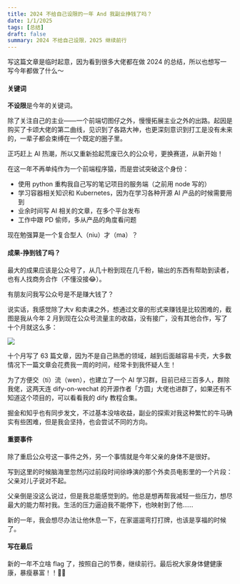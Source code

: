 ```yaml
---
title: 2024 不给自己设限的一年 And 我副业挣钱了吗？
date: 1/1/2025
tags: [总结]
draft: false
summary: 2024 不给自己设限，2025 继续前行
---
```


写这篇文章是临时起意，因为看到很多大佬都在做 2024 的总结，所以也想写一写今年都做了什么～

#### 关键词

**不设限**是今年的关键词。

除了关注自己的主业——一个前端切图仔之外，慢慢拓展主业之外的出路。起因是购买了卡颂大佬的第二曲线，见识到了各路大神，也更深刻意识到打工是没有未来的，一辈子都会束缚在一个既定的圈子里。

正巧赶上 AI 热潮，所以又重新拾起荒废已久的公众号，更换赛道，从新开始！

在这一年不再单纯作为一个前端程序猿，而是尝试突破这个身份：

*   使用 python 重构我自己写的笔记项目的服务端（之前用 node 写的）
*   学习容器相关知识和 Kubernetes，因为在学习各种开源 AI 产品的时候需要用到
*   业余时间写 AI 相关的文章，在多个平台发布
*   工作中跟 PD 偷师，多从产品的角度看问题

现在勉强算是一个复合型人（niu）才（ma）？

#### 成果-挣到钱了吗？

最大的成果应该是公众号了，从几十粉到现在几千粉，输出的东西有帮助到读者，也有人找商务合作（不懂没接😂）。

有朋友问我写公众号是不是赚大钱了？

说实话，我感觉除了大v 和卖课之外，想通过文章的形式来赚钱是比较困难的，截图是我从今年 2 月到现在公众号流量主的收益，没有接广，没有其他合作，写了十个月就这么多：

![](https://note.ihsxu.com/api/imgs/1735712503096.webp)

十个月写了 63 篇文章，因为不是自己熟悉的领域，越到后面越容易卡壳，大多数情况下一篇文章会花费我一周的时间，经常卡到我怀疑人生！

为了方便交（ti）流（wen），也建立了一个 AI 学习群，目前已经三百多人，群除我佬，这两天连 dify-on-wechat 的开源作者「方圆」大佬也进群了，如果还有不知道这个项目的，可以看看我的 dify 教程合集。

掘金和知乎也有同步发文，不过基本没啥收益，副业的探索对我这种繁忙的牛马确实有些困难，但是我会坚持，也会尝试不同的方向。

#### 重要事件

除了重启公众号这一事件之外，另一个事情就是今年父亲的身体不是很好。

写到这里的时候脑海里忽然闪过前段时间徐峥演的那个外卖员电影里的一个片段：父亲对儿子说对不起。

父亲倒是没这么说过，但是我总能感觉到的。他总是想再帮我减轻一些压力，想尽最大的能力帮衬我。生活的压力逼迫我不能停下，也映射到了他……

新的一年，我会想尽办法让他休息一下，在家遛遛弯打打牌，也该是享福的时候了。

#### 写在最后

新的一年不立啥 flag 了，按照自己的节奏，继续前行。最后祝大家身体健健康康，暴瘦暴富！！🎉🎉


